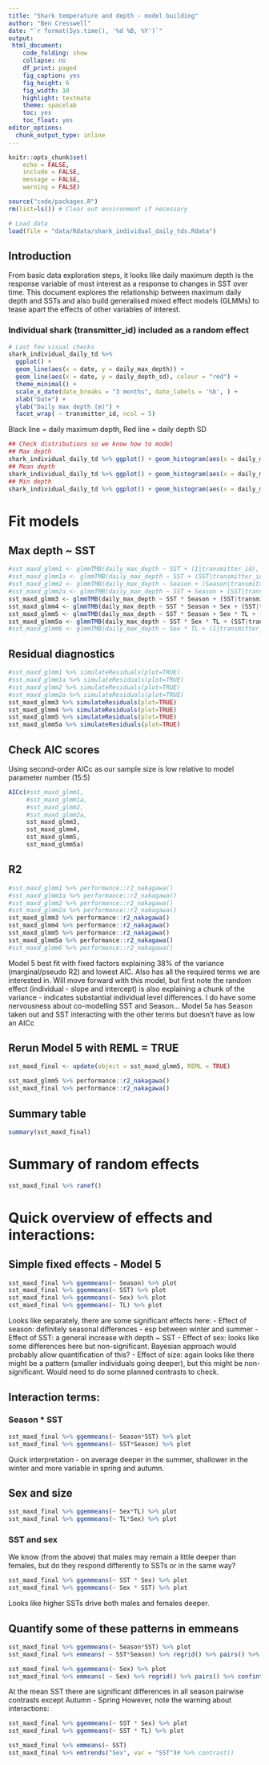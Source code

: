 ```yaml
---
title: "Shark temperature and depth - model building"
author: "Ben Cresswell"
date: "`r format(Sys.time(), '%d %B, %Y')`"
output: 
 html_document:
    code_folding: show
    collapse: no
    df_print: paged
    fig_caption: yes
    fig_height: 6
    fig_width: 10
    highlight: textmate
    theme: spacelab
    toc: yes
    toc_float: yes
editor_options: 
  chunk_output_type: inline
---
```



```r
knitr::opts_chunk$set(
	echo = FALSE,
	include = FALSE,
	message = FALSE,
	warning = FALSE)
```


```r
source("code/packages.R")
rm(list=ls()) # Clear out environment if necessary
```


```r
# Load data
load(file = "data/Rdata/shark_individual_daily_tds.Rdata")
```


## Introduction

From basic data exploration steps, it looks like daily maximum depth is the response variable of most interest as a response to changes in SST over time. This document explores the relationship between maximum daily depth and SSTs and also build generalised mixed effect models (GLMMs) to tease apart the effects of other variables of interest.

### Individual shark (transmitter_id) included as a random effect
```r
# Last few visual checks
shark_individual_daily_td %>% 
  ggplot() +
  geom_line(aes(x = date, y = daily_max_depth)) +
  geom_line(aes(x = date, y = daily_depth_sd), colour = "red") +
  theme_minimal() +
  scale_x_date(date_breaks = "3 months", date_labels = '%b', ) +
  xlab("Date") +
  ylab("Daily max depth (m)") +
  facet_wrap( ~ transmitter_id, ncol = 5)
```

Black line = daily maximum depth, Red line = daily depth SD


```r
## Check distributions so we know how to model
## Max depth
shark_individual_daily_td %>% ggplot() + geom_histogram(aes(x = daily_max_depth))
## Mean depth
shark_individual_daily_td %>% ggplot() + geom_histogram(aes(x = daily_mean_depth))
## Min depth
shark_individual_daily_td %>% ggplot() + geom_histogram(aes(x = daily_max_depth))
```




# Fit models


## Max depth ~ SST
```r
#sst_maxd_glmm1 <- glmmTMB(daily_max_depth ~ SST + (1|transmitter_id), data = shark_individual_daily_td, family = tweedie(), REML = FALSE) # Too simple (only random slope)
#sst_maxd_glmm1a <- glmmTMB(daily_max_depth ~ SST + (SST|transmitter_id), data = shark_individual_daily_td, family = tweedie(), REML = FALSE) # Too simple? Gets at the SST story though
#sst_maxd_glmm2 <- glmmTMB(daily_max_depth ~ Season + (Season|transmitter_id), data = shark_individual_daily_td, family = tweedie(), REML = FALSE) # Too simple - def needs SST in there
#sst_maxd_glmm2a <- glmmTMB(daily_max_depth ~ SST + Season + (SST|transmitter_id), data = shark_individual_daily_td, family = tweedie(), REML = FALSE) # Too simple - need SST * season
sst_maxd_glmm3 <- glmmTMB(daily_max_depth ~ SST * Season + (SST|transmitter_id), data = shark_individual_daily_td, family = tweedie(), REML = FALSE)
sst_maxd_glmm4 <- glmmTMB(daily_max_depth ~ SST * Season + Sex + (SST|transmitter_id), data = shark_individual_daily_td, family = tweedie(), REML = FALSE)
sst_maxd_glmm5 <- glmmTMB(daily_max_depth ~ SST * Season + Sex * TL + (SST|transmitter_id), data = shark_individual_daily_td, family = tweedie(), REML = FALSE)
sst_maxd_glmm5a <- glmmTMB(daily_max_depth ~ SST * Sex * TL + (SST|transmitter_id), data = shark_individual_daily_td, family = tweedie(), REML = FALSE)
#sst_maxd_glmm6 <- glmmTMB(daily_max_depth ~ Sex * TL + (1|transmitter_id), data = shark_individual_daily_td, family = tweedie(), REML = FALSE)

```

## Residual diagnostics
```r
#sst_maxd_glmm1 %>% simulateResiduals(plot=TRUE)
#sst_maxd_glmm1a %>% simulateResiduals(plot=TRUE)
#sst_maxd_glmm2 %>% simulateResiduals(plot=TRUE)
#sst_maxd_glmm2a %>% simulateResiduals(plot=TRUE)
sst_maxd_glmm3 %>% simulateResiduals(plot=TRUE)
sst_maxd_glmm4 %>% simulateResiduals(plot=TRUE)
sst_maxd_glmm5 %>% simulateResiduals(plot=TRUE)
sst_maxd_glmm5a %>% simulateResiduals(plot=TRUE)
```
## Check AIC scores
Using second-order AICc as our sample size is low relative to model parameter number (15:5)
```r
AICc(#sst_maxd_glmm1, 
     #sst_maxd_glmm1a, 
     #sst_maxd_glmm2, 
     #sst_maxd_glmm2a, 
     sst_maxd_glmm3, 
     sst_maxd_glmm4, 
     sst_maxd_glmm5, 
     sst_maxd_glmm5a)
```
## R2
```r
#sst_maxd_glmm1 %>% performance::r2_nakagawa()
#sst_maxd_glmm1a %>% performance::r2_nakagawa()
#sst_maxd_glmm2 %>% performance::r2_nakagawa()
#sst_maxd_glmm2a %>% performance::r2_nakagawa()
sst_maxd_glmm3 %>% performance::r2_nakagawa()
sst_maxd_glmm4 %>% performance::r2_nakagawa()
sst_maxd_glmm5 %>% performance::r2_nakagawa()
sst_maxd_glmm5a %>% performance::r2_nakagawa()
#sst_maxd_glmm6 %>% performance::r2_nakagawa()
```
Model 5 best fit with fixed factors explaining 38% of the variance (marginal/pseudo R2) and lowest AIC. Also has all the required terms we are interested in. Will move forward with this model, but first note the random effect (individual - slope and intercept) is also explaining a chunk of the variance - indicates substantial individual level differences. I do have some nervousness about co-modelling SST and Season... Model 5a has Season taken out and SST interacting with the other terms but doesn't have as low an AICc

## Rerun Model 5 with REML = TRUE
```r
sst_maxd_final <- update(object = sst_maxd_glmm5, REML = TRUE)
```

```r
sst_maxd_glmm5 %>% performance::r2_nakagawa()
sst_maxd_final %>% performance::r2_nakagawa()

```

## Summary table
```r
summary(sst_maxd_final)
```

# Summary of random effects
```r
sst_maxd_final %>% ranef()
```

# Quick overview of effects and interactions:

## Simple fixed effects - Model 5
```r
sst_maxd_final %>% ggemmeans(~ Season) %>% plot
sst_maxd_final %>% ggemmeans(~ SST) %>% plot
sst_maxd_final %>% ggemmeans(~ Sex) %>% plot
sst_maxd_final %>% ggemmeans(~ TL) %>% plot
```
Looks like separately, there are some significant effects here:
- Effect of season: definitely seasonal differences - esp between winter and summer
- Effect of SST: a general increase with depth ~ SST
- Effect of sex: looks like some differences here but non-significant. Bayesian approach would probably allow quantification of this?
- Effect of size: again looks like there might be a pattern (smaller individuals going deeper), but this might be non-significant. Would need to do some planned contrasts to check.


## Interaction terms:

### Season * SST
```r
sst_maxd_final %>% ggemmeans(~ Season*SST) %>% plot
sst_maxd_final %>% ggemmeans(~ SST*Season) %>% plot
```
Quick interpretation - on average deeper in the summer, shallower in the winter and more variable in spring and autumn.

## Sex and size
```r
sst_maxd_final %>% ggemmeans(~ Sex*TL) %>% plot
sst_maxd_final %>% ggemmeans(~ TL*Sex) %>% plot
```


### SST and sex 
We know (from the above) that males may remain a little deeper than females, but do they respond differently to SSTs or in the same way?
```r
sst_maxd_final %>% ggemmeans(~ SST * Sex) %>% plot
sst_maxd_final %>% ggemmeans(~ Sex * SST) %>% plot
```

Looks like higher SSTs drive both males and females deeper.

## Quantify some of these patterns in emmeans

```r
sst_maxd_final %>% ggemmeans(~ Season*SST) %>% plot
sst_maxd_final %>% emmeans( ~ SST*Season) %>% regrid() %>% pairs() %>% confint()

sst_maxd_final %>% ggemmeans(~ Sex) %>% plot
sst_maxd_final %>% emmeans( ~ Sex) %>% regrid() %>% pairs() %>% confint()
```
At the mean SST there are significant differences in all season pairwise contrasts except Autumn - Spring
However, note the warning about interactions:


```r
sst_maxd_final %>% ggemmeans(~ SST * Sex) %>% plot
sst_maxd_final %>% ggemmeans(~ SST * TL) %>% plot
```


```r
sst_maxd_final %>% emmeans(~ SST)
sst_maxd_final %>% emtrends("Sex", var = "SST")# %>% contrast()
```











